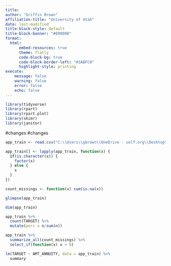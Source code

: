```yaml
---
title: 
author: "Griffin Brown"
affiliation-title: "University of Utah"
date: last-modified
title-block-style: default
title-block-banner: "#890000"
format: 
  html:
      embed-resources: true
      theme: flatly
      code-block-bg: true
      code-block-border-left: "#3ABFC0"
      highlight-style: printing
execute:
    message: false
    warning: false
    error: false
    echo: false
---
```


```r

library(tidyverse)
library(rpart)
library(rpart.plot)
library(skimr)
library(janitor)

```

#changes
#changes

```r

app_train <- read.csv("C:\\Users\\gbrown\\OneDrive - uolf.org\\Desktop\\Masters\\IS 6812-001 Seminar 2\\home_credit\\application_train.csv")


```

```r

app_train[] <- lapply(app_train, function(x) {
  if(is.character(x)) {
    factor(x)
  } else {
    x
  }
})

count_missings <- function(x) sum(is.na(x))

glimpse(app_train)

```


```r
dim(app_train)

app_train %>% 
  count(TARGET) %>% 
  mutate(perc = n/sum(n))

app_train %>% 
  summarize_all(count_missings) %>% 
  select_if(function(x) x > 0)

lm(TARGET ~ AMT_ANNUITY, data = app_train) %>% 
  summary
```

```r




```